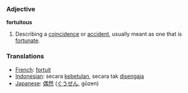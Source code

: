 === Adjective ===

'''fortuitous'''

# Describing a [[coincidence]] or [[accident]], usually meant as one that is [[fortunate]].

=== Translations ===
*[[French]]: [[fortuit]]
*[[Indonesian]]: secara [[betul|kebetulan]], secara tak [[sengaja|disengaja]]
*[[Japanese]]: [[偶然]] ([[ぐうぜん]], gūzen)